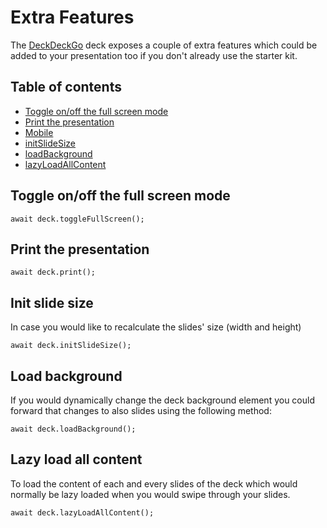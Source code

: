 
<Meta title="Deck/More Features" />

# Extra Features

The [DeckDeckGo] deck exposes a couple of extra features which could be added to your presentation too if you don't already use the starter kit.

## Table of contents

- [Toggle on/off the full screen mode](#toggle-onoff-the-full-screen-mode)
- [Print the presentation](#print-the-presentation)
- [Mobile](#mobile)
- [initSlideSize](#init-slide-size)
- [loadBackground](#load-background)
- [lazyLoadAllContent](#lazy-load-all-content)

## Toggle on/off the full screen mode

```
await deck.toggleFullScreen();
```

## Print the presentation

```
await deck.print();
```

## Init slide size

In case you would like to recalculate the slides' size (width and height)

```
await deck.initSlideSize();
```

## Load background

If you would dynamically change the deck background element you could forward that changes to also slides using the following method:

```
await deck.loadBackground();
```

## Lazy load all content

To load the content of each and every slides of the deck which would normally be lazy loaded when you would swipe through your slides.

```
await deck.lazyLoadAllContent();
```

[deckdeckgo]: https://deckdeckgo.com
